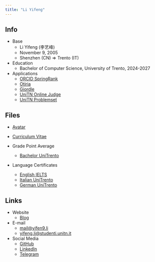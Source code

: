```yaml
---
title: "Li Yifeng"
---
```


## Info

- Base
  - Li Yifeng (李艺峰)
  - November 9, 2005
  - Shenzhen (CN) => Trento (IT)
- Education
  - Bachelor of Computer Science, University of Trento, 2024-2027
- Applications
  - [ORCID SpringRank](https://github.com/yifen9/orcid-dataset)
  - [Otiria](https://github.com/otiria)
  - [Giordle](https://github.com/yifen9/giordle)
  - [UniTN Online Judge](https://github.com/yifen9/unitn-oj)
  - [UniTN Problemset](https://github.com/yifen9/unitn-problemset)

## Files

- [Avatar](./avatar.png)
- [Curriculum Vitae](./cv.pdf)

- Grade Point Average
  - [Bachelor UniTrento](./gpa/bsc_unitn.pdf)
- Language Certificates
  - [English IELTS](./lang/en_ielts.pdf)
  - [Italian UniTrento](./lang/it_unitn.png)
  - [German UniTrento](./lang/de_unitn.png)

## Links

- Website
  - [Blog](https://blog.yifen9.li)

- E-mail
  - [mail@yifen9.li](mailto:mail@yifen9.li)
  - [yifeng.li@studenti.unitn.it](mailto:yifeng.li@studenti.unitn.it)
- Social Media
  - [GitHub](https://github.com/yifen9)
  - [LinkedIn](https://www.linkedin.com/in/yifen9li)
  - [Telegram](https://t.me/yifen9)